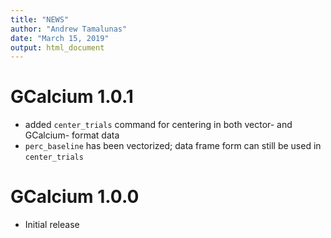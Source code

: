 ```yaml
---
title: "NEWS"
author: "Andrew Tamalunas"
date: "March 15, 2019"
output: html_document
---
```


# GCalcium 1.0.1

* added `center_trials` command for centering in both vector- and GCalcium- format data
* `perc_baseline` has been vectorized; data frame form can still be used in `center_trials`


# GCalcium 1.0.0

* Initial release
